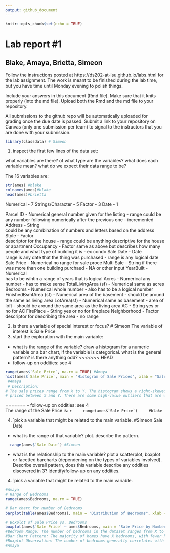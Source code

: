 ```yaml
---
output: github_document
---
```


<!-- README.md is generated from README.Rmd. Please edit the README.Rmd file -->


```r
knitr::opts_chunk$set(echo = TRUE)
```

# Lab report #1
## Blake, Amaya, Brietta, Simeon

Follow the instructions posted at https://ds202-at-isu.github.io/labs.html for the lab assignment. The work is meant to be finished during the lab time, but you have time until Monday evening to polish things.

Include your answers in this document (Rmd file). Make sure that it knits properly (into the md file). Upload both the Rmd and the md file to your repository.  

All submissions to the github repo will be automatically uploaded for grading once the due date is passed.
Submit a link to your repository on Canvas (only one submission per team) to signal to the instructors that you are done with your submission.

```r
library(classdata) # Simeon
```

1. inspect the first few lines of the data set:

what variables are there? of what type are the variables? what does each variable mean? what do we expect their data range to be?\


The 16 variables are: 
```r
str(ames) #blake
colnames(ames)#blake
head(ames)#brietta
```

Numerical - 7
Strings/Character - 5
Factor - 3
Date - 1

  Parcel ID - Numerical
    general number given for the listing - range could be any number following numerically after the previous one - incremented
  Address - String   
    could be any combination of numbers and letters based on the address
  Style - Factor  
    descriptor for the house - range could be anything descriptive for the house or apartment
  Occupancy - Factor 
    same as above but describes how many people and what type of building it is - ex condo
  Sale Date - Date  
    range is any date that the thing was purchased - range is any logical date
  Sale Price - Numerical
    no range for sale proce
  Multi Sale -  String
    if there was more than one building purchaed - NA or other input
  YearBuilt - Numerical   
    has to be wihtin a range of years that is logical
  Acres - Numerical
    any number - has to make sense 
  TotalLivingArea (sf) - Numerical
    same as acres
  Bedrooms - Numerical
    whole number - also has to be a logical number
  FinishedBsmtArea (sf) - Numerical
    area of the basement - should be around the same as living area
  LotArea(sf) - Numerical
    same as basement - area of loft - should be around the same area as the living area
  AC - String
    yes or no for AC
  FirePlace - String 
    yes or no for fireplace
  Neighborhood - Factor        
    descriptor for describing the area - no range
    
2. is there a variable of special interest or focus?
# Simeon
The variable of interest is Sale Price
3. start the exploration with the main variable:

  - what is the range of the variable? draw a histogram for a numeric variable or a bar chart, if the variable is categorical. what is the general pattern? is there anything odd?
<<<<<<< HEAD
  - follow-up on oddities: see 4
  ```r
  range(ames$`Sale Price`, na.rm = TRUE) #Amaya
  hist(ames$`Sale Price`, main = "Histogram of Sale Prices", xlab = "Sale Price", breaks = 30)
   #Amaya
   # Description:
# The sale prices range from X to Y. The histogram shows a right-skewed distribution with most homes
# priced between X and Y. There are some high-value outliers that are worth investigating.
   ```
   

  
=======
  - follow-up on oddities: see 4\
    The range of the Sale Price is:
    ```r
    range(ames$`Sale Price`)
    #blake
    ```

4. `pick a variable that might be related to the main variable.
#Simeon
Sale Date
  - what is the range of that variable? plot. describe the pattern.

```r
  range(ames$`Sale Date`) #Simeon
```
  - what is the relationship to the main variable? plot a scatterplot, boxplot or facetted barcharts (dependening on the types of variables involved). Describe overall pattern, does this variable describe any oddities discovered in 3? Identify/follow-up on any oddities.
  
4. `pick a variable that might be related to the main variable.
```r
#Amaya
# Range of Bedrooms
range(ames$Bedrooms, na.rm = TRUE)

# Bar chart for number of Bedrooms
barplot(table(ames$Bedrooms), main = "Distribution of Bedrooms", xlab = "Number of Bedrooms", ylab = "Frequency")

# Boxplot of Sale Price vs. Bedrooms
boxplot(ames$`Sale Price` ~ ames$Bedrooms, main = "Sale Price by Number of Bedrooms", xlab = "Number of Bedrooms", ylab = "Sale Price")
#Bedroom Range: The number of bedrooms in the dataset ranges from X to Y.
#Bar Chart Pattern: The majority of homes have X bedrooms, with fewer homes having more than Y bedrooms.
#Boxplot Observation: The number of bedrooms generally correlates with higher sale prices, but there is some variability, with homes having the same number of bedrooms displaying a wide range of sale prices.
#Amaya 
```
